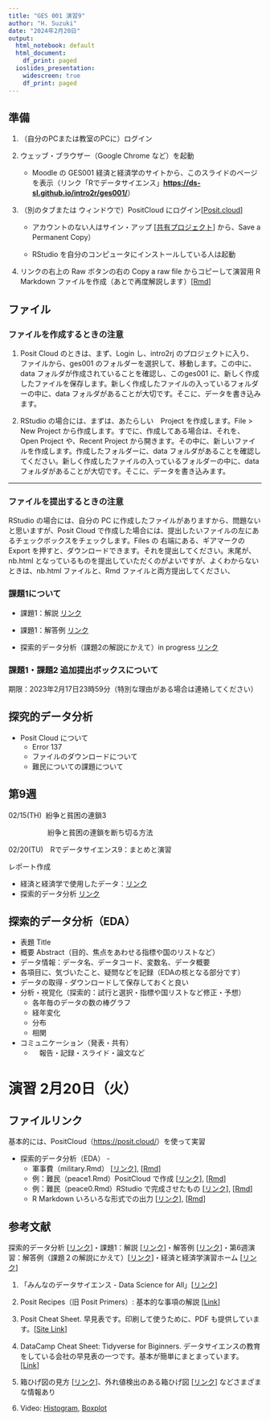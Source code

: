 ```yaml
---
title: "GES 001 演習9"
author: "H. Suzuki"
date: "2024年2月20日"
output:
  html_notebook: default
  html_document:
    df_print: paged
  ioslides_presentation:
    widescreen: true
    df_print: paged
---
```


## 準備

1.  （自分のPCまたは教室のPCに）ログイン

2.  ウェッブ・ブラウザー（Google Chrome など）を起動

    -   Moodle の GES001 経済と経済学のサイトから、このスライドのページを表示（リンク「Rでデータサイエンス」[**https://ds-sl.github.io/intro2r/ges001/**](https://ds-sl.github.io/intro2r/ges001/)）

3.  （別のタブまたは ウィンドウで）PositCloud にログイン[[Posit.cloud](https://posit.cloud/)]

    -   アカウントのない人はサイン・アップ [[共有プロジェクト](https://posit.cloud/content/5539763)] から、Save a Permanent Copy）

    -   RStudio を自分のコンピュータにインストールしている人は起動

4.  リンクの右上の Raw ボタンの右の Copy a raw file からコピーして演習用 R Markdown ファイルを作成（あとで再度解説します）[[Rmd](https://github.com/ds-sl/intro2r/blob/main/docs/ges001/military.Rmd)]

## ファイル

### ファイルを作成するときの注意

1.  Posit Cloud のときは、まず、Login し、intro2rj のプロジェクトに入り、 ファイルから、ges001 のフォルダーを選択して、移動します。この中に、data フォルダが作成されていることを確認し、このges001 に、新しく作成したファイルを保存します。新しく作成したファイルの入っているフォルダーの中に、data フォルダがあることが大切です。そこに、データを書き込みます。

2.  RStudio の場合には、まずは、あたらしい　Project を作成します。File \> New Project から作成します。すでに、作成してある場合は、それを、Open Project や、Recent Project から開きます。その中に、新しいファイルを作成します。作成したフォルダーに、data フォルダがあることを確認してください。新しく作成したファイルの入っているフォルダーの中に、data フォルダがあることが大切です。そこに、データを書き込みます。

------------------------------------------------------------------------

### ファイルを提出するときの注意

RStudio の場合には、自分の PC に作成したファイルがありますから、問題ないと思いますが、Posit Cloud で作成した場合には、提出したいファイルの左にあるチェックボックスをチェックします。Files の 右端にある、ギアマークの Export を押すと、ダウンロードできます。それを提出してください。末尾が、nb.html となっているものを提出していただくのがよいですが、よくわからないときは、nb.html ファイルと、Rmd ファイルと両方提出してください、

### 課題1について

-   課題1：解説 [リンク](https://ds-sl.github.io/intro2r/ges001/w5a_response.nb.html)
-   課題1：解答例 [リンク](https://ds-sl.github.io/intro2r/ges001/w5eda0.nb.html)

-   探索的データ分析（課題2の解説にかえて）in progress [リンク](https://ds-sl.github.io/intro2r/ges001/eda.nb.html)

### 課題1・課題2 追加提出ボックスについて

期限：2023年2月17日23時59分（特別な理由がある場合は連絡してください）

## 探究的データ分析

- Posit Cloud について
    - Error 137
    - ファイルのダウンロードについて
    - 難民についての課題について


## 第9週

02/15(TH)  紛争と貧困の連鎖3

　　　　　  紛争と貧困の連鎖を断ち切る方法

02/20(TU)　Rでデータサイエンス9：まとめと演習　

レポート作成

-   経済と経済学で使用したデータ：[リンク](https://ds-sl.github.io/intro2r/ges001/ges001data.nb.html)
-   探索的データ分析 [リンク](https://ds-sl.github.io/intro2r/ges001/eda.nb.html)

## 探索的データ分析（EDA）

-   表題 Title
-   概要 Abstract（目的、焦点をあわせる指標や国のリストなど）
-   データ情報：データ名、データコード、変数名、データ概要
-   各項目に、気づいたこと、疑問などを記録（EDAの核となる部分です）
-   データの取得 - ダウンロードして保存しておくと良い
-   分析・視覚化（探索的：試行と選択・指標や国リストなど修正・予想）
    -   各年毎のデータの数の棒グラフ
    -   経年変化
    -   分布
    -   相関

-   コミュニケーション（発表・共有）
    - 　報告・記録・スライド・論文など

# 演習 2月20日（火）

## ファイルリンク

基本的には、PositCloud（<https://posit.cloud/>）を使って実習

-   探索的データ分析（EDA） -
    -   軍事費（military.Rmd） [[リンク](https://ds-sl.github.io/intro2r/ges001/military.nb.html)], [[Rmd](https://github.com/ds-sl/intro2r/blob/main/docs/ges001/military.Rmd)]
    -   例：難民（peace1.Rmd）PositCloud で作成 [[リンク](https://ds-sl.github.io/intro2r/ges001/peace1.nb.html)], [[Rmd](https://github.com/ds-sl/intro2r/blob/main/docs/ges001/peace1.Rmd)]
    -   例：難民（peace0.Rmd）RStudio で完成させたもの
[[リンク](https://ds-sl.github.io/intro2r/ges001/peace0.nb.html)], [[Rmd](https://github.com/ds-sl/intro2r/blob/main/docs/ges001/peace0.Rmd)]
    -   R Markdown いろいろな形式での出力
[[リンク](https://ds-sl.github.io/intro2r/Rmarkdown-J.nb.html)], [[Rmd](https://github.com/ds-sl/intro2r/blob/main/docs/Rmarkdown-J.Rmd)]

## 参考文献

探索的データ分析 [[リンク](https://ds-sl.github.io/intro2r/ges001/eda.nb.html)]・課題1：解説 [[リンク](https://ds-sl.github.io/intro2r/ges001/w5a_response.nb.html)]・解答例 [[リンク](https://ds-sl.github.io/intro2r/ges001/w5eda0.nb.html)]・第6週演習：解答例（課題２の解説にかえて）[[リンク](https://ds-sl.github.io/intro2r/ges001/w6eda0.nb.html)]・経済と経済学演習ホーム [[リンク](https://ds-sl.github.io/intro2r/ges001/)]

1.  「みんなのデータサイエンス - Data Science for All」[[リンク](https://icu-hsuzuki.github.io/ds4aj/)]

2.  Posit Recipes（旧 Posit Primers）: 基本的な事項の解説 [[Link](https://posit.cloud/learn/recipes)]

3.  Posit Cheat Sheet. 早見表です。印刷して使うために、PDF も提供しています。[[Site Link](https://rstudio.github.io/cheatsheets/)]

4.  DataCamp Cheat Sheet: Tidyverse for Biginners. データサイエンスの教育をしている会社の早見表の一つです。基本が簡単にまとまっています。[[Link](https://images.datacamp.com/image/upload/v1676302697/Marketing/Blog/Tidyverse_Cheat_Sheet.pdf)]

5.  箱ひげ図の見方 [[リンク](https://bellcurve.jp/statistics/course/5220.html)]、外れ値検出のある箱ひげ図 [[リンク](https://bellcurve.jp/statistics/course/5222.html)] などさまざまな情報あり

6.  Video: [Histogram](https://vimeo.com/221607341), [Boxplot](https://vimeo.com/222358034)
